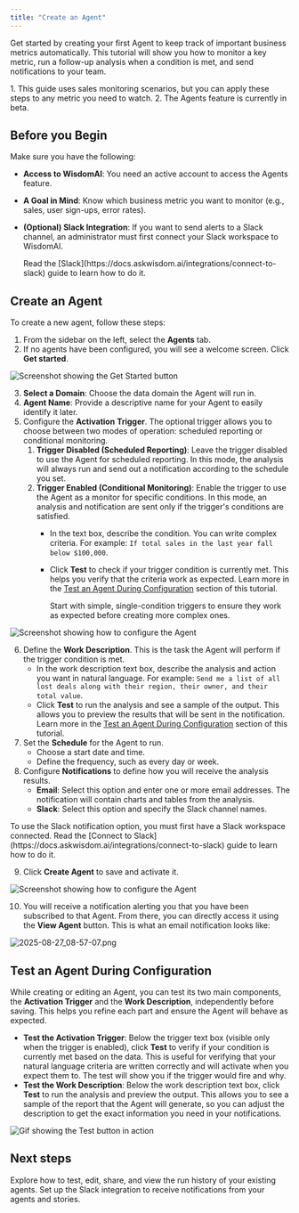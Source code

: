 ```yaml
---
title: "Create an Agent"
---
```


Get started by creating your first Agent to keep track of important business metrics automatically. This tutorial will show you how to monitor a key metric, run a follow-up analysis when a condition is met, and send notifications to your team.

<Note>
  1. This guide uses sales monitoring scenarios, but you can apply these steps to any metric you need to watch.
  2. The Agents feature is currently in beta.
</Note>

## Before you Begin

Make sure you have the following:

- **Access to WisdomAI**: You need an active account to access the Agents feature.
- **A Goal in Mind**: Know which business metric you want to monitor (e.g., sales, user sign-ups, error rates).
- **(Optional) Slack Integration**: If you want to send alerts to a Slack channel, an administrator must first connect your Slack workspace to WisdomAI.

  <Note>
    Read the [Slack](https://docs.askwisdom.ai/integrations/connect-to-slack) guide to learn how to do it.
  </Note>

## Create an Agent

To create a new agent, follow these steps:

1. From the sidebar on the left, select the **Agents** tab.
2. If no agents have been configured, you will see a welcome screen. Click **Get started**.

![Screenshot showing the Get Started button](/images/2025-08-26_12-26-03.png)

3. **Select a Domain**: Choose the data domain the Agent will run in.
4. **Agent Name**: Provide a descriptive name for your Agent to easily identify it later.
5. Configure the **Activation** **Trigger**. The optional trigger allows you to choose between two modes of operation: scheduled reporting or conditional monitoring.
   1. **Trigger Disabled (Scheduled Reporting)**: Leave the trigger disabled to use the Agent for scheduled reporting. In this mode, the analysis will always run and send out a notification according to the schedule you set.
   2. **Trigger Enabled (Conditional Monitoring)**: Enable the trigger to use the Agent as a monitor for specific conditions. In this mode, an analysis and notification are sent only if the trigger's conditions are satisfied.
      - In the text box, describe the condition. You can write complex criteria. For example: `If total sales in the last year fall below $100,000`.
      - Click **Test** to check if your trigger condition is currently met. This helps you verify that the criteria work as expected. Learn more in the [Test an Agent During Configuration](#test-an-agent-during-configuration) section of this tutorial.

        <Tip>
          Start with simple, single-condition triggers to ensure they work as expected before creating more complex ones.
        </Tip>

![Screenshot showing how to configure the Agent](/images/agent-new-ui-02.png)

6. Define the **Work Description**. This is the task the Agent will perform if the trigger condition is met.
   - In the work description text box, describe the analysis and action you want in natural language. For example: `Send me a list of all lost deals along with their region, their owner, and their total value`.
   - Click **Test** to run the analysis and see a sample of the output. This allows you to preview the results that will be sent in the notification. Learn more in the [Test an Agent During Configuration](#test-an-agent-during-configuration) section of this tutorial.
7. Set the **Schedule** for the Agent to run.
   - Choose a start date and time.
   - Define the frequency, such as every day or week.
8. Configure **Notifications** to define how you will receive the analysis results.
   - **Email**: Select this option and enter one or more email addresses. The notification will contain charts and tables from the analysis.
   - **Slack**: Select this option and specify the Slack channel names.

<Note>
  To use the Slack notification option, you must first have a Slack workspace connected. Read the [Connect to Slack](https://docs.askwisdom.ai/integrations/connect-to-slack) guide to learn how to do it.
</Note>

9. Click **Create Agent** to save and activate it.

![Screenshot showing how to configure the Agent](/images/agent-new-ui-09.png)

10. You will receive a notification alerting you that you have been subscribed to that Agent. From there, you can directly access it using the **View Agent** button. This is what an email notification looks like:

![2025-08-27_08-57-07.png](/images/2025-08-27_08-57-07.png)

## Test an Agent During Configuration

While creating or editing an Agent, you can test its two main components, the **Activation Trigger** and the **Work Description**, independently before saving. This helps you refine each part and ensure the Agent will behave as expected.

- **Test the Activation Trigger**: Below the trigger text box (visible only when the trigger is enabled), click **Test** to verify if your condition is currently met based on the data. This is useful for verifying that your natural language criteria are written correctly and will activate when you expect them to. The test will show you if the trigger would fire and why.
- **Test the Work Description**: Below the work description text box, click **Test** to run the analysis and preview the output. This allows you to see a sample of the report that the Agent will generate, so you can adjust the description to get the exact information you need in your notifications.

![Gif showing the Test button in action](/images/agent-new-ui-gif.gif)

## Next steps

<CardGroup cols={2}>
  <Card title="Manage Your Agents" icon="sliders" href="https://docs.askwisdom.ai/advanced-features/agents/manage-agents">
    Explore how to test, edit, share, and view the run history of your existing agents.
  </Card>
  <Card title="Connect to Slack" icon="slack" href="https://docs.askwisdom.ai/integrations/connect-to-slack">
    Set up the Slack integration to receive notifications from your agents and stories.
  </Card>
</CardGroup>